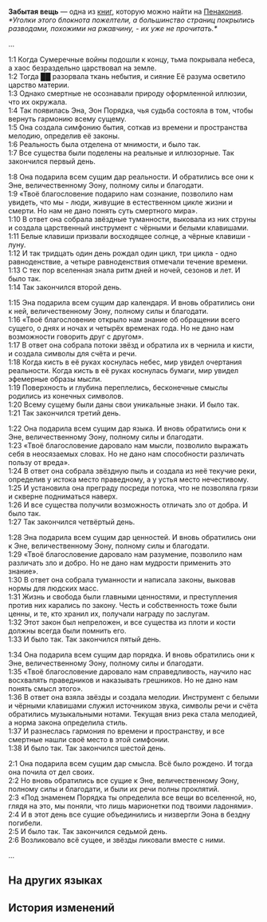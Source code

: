{{Книга Инфобокс
|id           = 346
|Название     = Забытая вещь
|Изображение  = Item Penacony Readable 1.png
|Мир          = Пенакония
|Томов        = 1
|Автор        = <!--нужно добавить-->
|Описание     = Чей-то потерянный блокнот. Его уголки пожелтели, а большую часть записей уже не разобрать из-за красных, похожих на ржавчину пятен.<br />Вы уже занесли предположительное содержание заметок в базу данных экспресса.
|Том1         = {{tx}}
|Источник1    = {{tx|Отсутствует источник}}
|Персонажи    = 
|Фракции      = 
}}
'''Забытая вещь''' — одна из [[Книги|книг]], которую можно найти на [[Пенакония]].
<!--
==Получение==
<gallery>
Книга НАЗВАНИЕ.png|НАЗВАНИЕ
Локация НАЗВАНИЕ.png|Расположение на карте. Ближайший пространственный якорь «[[НАЗВАНИЕ]]»
</gallery>
-->
''*Уголки этого блокнота пожелтели, а большинство страниц покрылись разводами, похожими на ржавчину, - их уже не прочитать.*''

...

1:1 Когда Сумеречные войны подошли к концу, тьма покрывала небеса, а хаос безраздельно царствовал на земле.<br />
1:2 Тогда ██ разорвала ткань небытия, и сияние Её разума осветило царство материи.<br />
1:3 Однако смертные не осознавали природу оформленной иллюзии, что их окружала.<br />
1:4 Так появилась Эна, Эон Порядка, чья судьба состояла в том, чтобы вернуть гармонию всему сущему.<br />
1:5 Она создала симфонию бытия, соткав из времени и пространства мелодию, определив её законы.<br />
1:6 Реальность была отделена от мнимости, и было так.<br />
1:7 Все существа были поделены на реальные и иллюзорные. Так закончился первый день.

1:8 Она подарила всем сущим дар реальности. И обратились все они к Эне, величественному Эону, полному силы и благодати.<br />
1:9 «Твоё благословение подарило нам сознание, позволило нам увидеть, что мы - люди, живущие в естественном цикле жизни и смерти. Но нам не дано понять суть смертного мира».<br />
1:10 В ответ она собрала звёздные туманности, выковала из них струны и создала царственный инструмент с чёрными и белыми клавишами.<br />
1:11 Белые клавиши призвали восходящее солнце, а чёрные клавиши - луну.<br />
1:12 И так тридцать один день рождал один цикл, три цикла - одно равноденствие, а четыре равноденствия отмечали течение времени.<br />
1:13 С тех пор вселенная знала ритм дней и ночей, сезонов и лет. И было так.<br />
1:14 Так закончился второй день.

1:15 Эна подарила всем сущим дар календаря. И вновь обратились они к ней, величественному Эону, полному силы и благодати.<br />
1:16 «Твоё благословение открыло нам знание об обращении всего сущего, о днях и ночах и четырёх временах года. Но не дано нам возможности говорить друг с другом».<br />
1:17 В ответ она собрала потоки звёзд и обратила их в чернила и кисти, и создала символы для счёта и речи.<br />
1:18 Когда кисть в её руках коснулась небес, мир увидел очертания реальности. Когда кисть в её руках коснулась бумаги, мир увидел эфемерные образы мысли.<br />
1:19 Поверхность и глубина переплелись, бесконечные смыслы родились из конечных символов.<br />
1:20 Всему сущему были даны свои уникальные знаки. И было так.<br />
1:21 Так закончился третий день.

1:22 Она подарила всем сущим дар языка. И вновь обратились они к Эне, величественному Эону, полному силы и благодати.<br />
1:23 «Твоё благословение даровало нам мысли, позволило выражать себя в неосязаемых словах. Но не дано нам способности различать пользу от вреда».<br />
1:24 В ответ она собрала звёздную пыль и создала из неё текучие реки, определив у истока место праведному, а у устья место нечестивому.<br />
1:25 И установила она преграду посреди потока, что не позволяла грязи и скверне подниматься наверх.<br />
1:26 И все существа получили возможность отличать зло от добра. И было так.<br />
1:27 Так закончился четвёртый день.

1:28 Эна подарила всем сущим дар ценностей. И вновь обратились они к Эне, величественному Эону, полному силы и благодати.<br />
1:29 «Твоё благословение даровало нам разумение, позволило нам различать зло и добро. Но не дано нам мудрости применить это знание».<br />
1:30 В ответ она собрала туманности и написала законы, выковав нормы для людских масс.<br />
1:31 Жизнь и свобода были главными ценностями, и преступления против них карались по закону. Честь и собственность тоже были ценны, и те, кто хранил их, получали награду по заслугам.<br />
1:32 Этот закон был непреложен, и все существа из плоти и кости должны всегда были помнить его.<br />
1:33 И было так. Так закончился пятый день.

1:34 Она подарила всем сущим дар порядка. И вновь обратились они к Эне, величественному Эону, полному силы и благодати.<br />
1:35 «Твоё благословение даровало нам справедливость, научило нас восхвалять праведников и наказывать грешников. Но не дано нам понять смысл этого».<br />
1:36 В ответ она взяла звёзды и создала мелодии. Инструмент с белыми и чёрными клавишами служил источником звука, символы речи и счёта обратились музыкальными нотами. Текущая вниз река стала мелодией, а норма закона определила стиль.<br />
1:37 И разнеслась гармония по времени и пространству, и все смертные нашли своё место в этой симфонии.<br />
1:38 И было так. Так закончился шестой день.

2:1 Она подарила всем сущим дар смысла. Всё было рождено. И тогда она почила от дел своих.<br />
2:2 Но вновь обратились все сущие к Эне, величественному Эону, полному силы и благодати, и были их речи полны проклятий.<br />
2:3 «Под знаменем Порядка ты определила все вещи во вселенной, но, глядя на это, мы поняли, что лишь марионетки под твоими ладонями».<br />
2:4 И в этот день все сущие объединились и низвергли Эона в бездну погибели.<br />
2:5 И было так. Так закончился седьмой день.<br />
2:6 Возликовало всё сущее, и звёзды ликовали вместе с ними.

...

==На других языках==
{{На других языках
|en   = Lost Property
|zhs  = 某人的遗失物
|zht  = 某人的遺失物
|ja   = 誰かの落とし物
|ko   = 누군가의 분실물
|es   = Objeto perdido
|fr   = Carnet perdu
|ru   = Забытая вещь
|th   = ของที่สูญหายของใครบางคน
|vi   = Vật Thất Lạc Của Ai Đó
|de   = Verlorener Besitz
|id   = Barang Hilang Seseorang
|pt   = Propriedade Perdida
}}

==История изменений==
{{История изменений|2.7}}